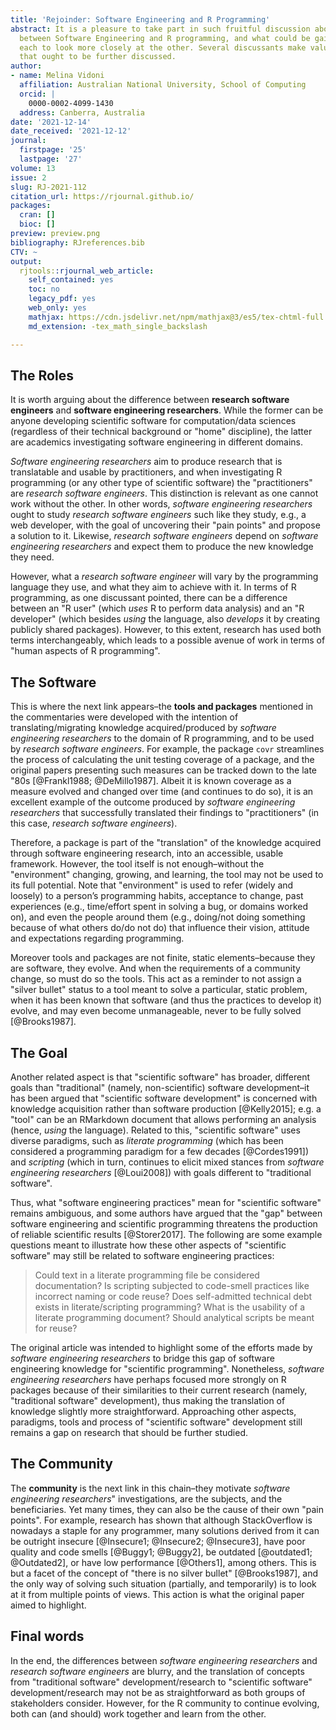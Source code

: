 ```yaml
---
title: 'Rejoinder: Software Engineering and R Programming'
abstract: It is a pleasure to take part in such fruitful discussion about the relationship
  between Software Engineering and R programming, and what could be gain by allowing
  each to look more closely at the other. Several discussants make valuable arguments
  that ought to be further discussed.
author:
- name: Melina Vidoni
  affiliation: Australian National University, School of Computing
  orcid: |
    0000-0002-4099-1430
  address: Canberra, Australia
date: '2021-12-14'
date_received: '2021-12-12'
journal:
  firstpage: '25'
  lastpage: '27'
volume: 13
issue: 2
slug: RJ-2021-112
citation_url: https://rjournal.github.io/
packages:
  cran: []
  bioc: []
preview: preview.png
bibliography: RJreferences.bib
CTV: ~
output:
  rjtools::rjournal_web_article:
    self_contained: yes
    toc: no
    legacy_pdf: yes
    web_only: yes
    mathjax: https://cdn.jsdelivr.net/npm/mathjax@3/es5/tex-chtml-full.js
    md_extension: -tex_math_single_backslash

---
```


::: article
## The Roles

It is worth arguing about the difference between **research software
engineers** and **software engineering researchers**. While the former
can be anyone developing scientific software for computation/data
sciences (regardless of their technical background or \"home\"
discipline), the latter are academics investigating software engineering
in different domains.

*Software engineering researchers* aim to produce research that is
translatable and usable by practitioners, and when investigating R
programming (or any other type of scientific software) the
\"practitioners\" are *research software engineers*. This distinction is
relevant as one cannot work without the other. In other words, *software
engineering researchers* ought to study *research software engineers*
such like they study, e.g., a web developer, with the goal of uncovering
their \"pain points\" and propose a solution to it. Likewise, *research
software engineers* depend on *software engineering researchers* and
expect them to produce the new knowledge they need.

However, what a *research software engineer* will vary by the
programming language they use, and what they aim to achieve with it. In
terms of R programming, as one discussant pointed, there can be a
difference between an \"R user\" (which *uses* R to perform data
analysis) and an \"R developer\" (which besides *using* the language,
also *develops* it by creating publicly shared packages). However, to
this extent, research has used both terms interchangeably, which leads
to a possible avenue of work in terms of \"human aspects of R
programming\".

## The Software

This is where the next link appears--the **tools and packages**
mentioned in the commentaries were developed with the intention of
translating/migrating knowledge acquired/produced by *software
engineering researchers* to the domain of R programming, and to be used
by *research software engineers*. For example, the package `covr`
streamlines the process of calculating the unit testing coverage of a
package, and the original papers presenting such measures can be tracked
down to the late \"80s [@Frankl1988; @DeMillo1987]. Albeit it is known
coverage as a measure evolved and changed over time (and continues to do
so), it is an excellent example of the outcome produced by *software
engineering researchers* that successfully translated their findings to
\"practitioners\" (in this case, *research software engineers*).

Therefore, a package is part of the \"translation\" of the knowledge
acquired through software engineering research, into an accessible,
usable framework. However, the tool itself is not enough--without the
\"environment\" changing, growing, and learning, the tool may not be
used to its full potential. Note that \"environment\" is used to refer
(widely and loosely) to a person's programming habits, acceptance to
change, past experiences (e.g., time/effort spent in solving a bug, or
domains worked on), and even the people around them (e.g., doing/not
doing something because of what others do/do not do) that influence
their vision, attitude and expectations regarding programming.

Moreover tools and packages are not finite, static elements--because
they are software, they evolve. And when the requirements of a community
change, so must do so the tools. This act as a reminder to not assign a
\"silver bullet\" status to a tool meant to solve a particular, static
problem, when it has been known that software (and thus the practices to
develop it) evolve, and may even become unmanageable, never to be fully
solved [@Brooks1987].

## The Goal

Another related aspect is that \"scientific software\" has broader,
different goals than \"traditional\" (namely, non-scientific) software
development--it has been argued that \"scientific software development\"
is concerned with knowledge acquisition rather than software production
[@Kelly2015]; e.g. a \"tool\" can be an RMarkdown document that allows
performing an analysis (hence, *using* the language). Related to this,
\"scientific software\" uses diverse paradigms, such as *literate
programming* (which has been considered a programming paradigm for a few
decades [@Cordes1991]) and *scripting* (which in turn, continues to
elicit mixed stances from *software engineering researchers*
[@Loui2008]) with goals different to \"traditional software\".

Thus, what \"software engineering practices\" mean for \"scientific
software\" remains ambiguous, and some authors have argued that the
\"gap\" between software engineering and scientific programming
threatens the production of reliable scientific results [@Storer2017].
The following are some example questions meant to illustrate how these
other aspects of \"scientific software\" may still be related to
software engineering practices:

> Could text in a literate programming file be considered documentation?
> Is scripting subjected to code-smell practices like incorrect naming
> or code reuse? Does self-admitted technical debt exists in
> literate/scripting programming? What is the usability of a literate
> programming document? Should analytical scripts be meant for reuse?

The original article was intended to highlight some of the efforts made
by *software engineering researchers* to bridge this gap of software
engineering knowledge for \"scientific programming\". Nonetheless,
*software engineering researchers* have perhaps focused more strongly on
R packages because of their similarities to their current research
(namely, \"traditional software\" development), thus making the
translation of knowledge slightly more straightforward. Approaching
other aspects, paradigms, tools and process of \"scientific software\"
development still remains a gap on research that should be further
studied.

## The Community

The **community** is the next link in this chain--they motivate
*software engineering researchers*\" investigations, are the subjects,
and the beneficiaries. Yet many times, they can also be the cause of
their own \"pain points\". For example, research has shown that although
StackOverflow is nowadays a staple for any programmer, many solutions
derived from it can be outright insecure
[@Insecure1; @Insecure2; @Insecure3], have poor quality and code smells
[@Buggy1; @Buggy2], be outdated [@outdated1; @Outdated2], or have low
performance [@Others1], among others. This is but a facet of the concept
of \"there is no silver bullet\" [@Brooks1987], and the only way of
solving such situation (partially, and temporarily) is to look at it
from multiple points of views. This action is what the original paper
aimed to highlight.

## Final words

In the end, the differences between *software engineering researchers*
and *research software engineers* are blurry, and the translation of
concepts from \"traditional software\" development/research to
\"scientific software\" development/research may not be as
straightforward as both groups of stakeholders consider. However, for
the R community to continue evolving, both can (and should) work
together and learn from the other.
:::
